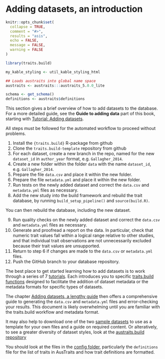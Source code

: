 # Adding datasets, an introduction

```r
knitr::opts_chunk$set(
  collapse = TRUE,
  comment = "#>",
  results = "asis",
  echo = FALSE,
  message = FALSE,
  warning = FALSE
)

library(traits.build)

my_kable_styling <- util_kable_styling_html
```

```r
## Loads austraits into global name space
austraits <- austraits:::austraits_5.0.0_lite

schema <- get_schema()
definitions <- austraits$definitions
```

This section gives a brief overview of how to add datasets to the database. For a more detailed guide, see the **Guide to adding data** part of this book, starting with [Tutorial: Adding datasets](tutorial_datasets.html).

All steps must be followed for the automated workflow to proceed without problems.

1.  Install the `{traits.build}` R-package from github
2.  Clone the `traits.build-template` repository from github
3.  For each dataset, create a new branch in the repo, named for the new `dataset_id` in `author_year` format, e.g. `Gallagher_2014`.
4.  Create a new folder within the folder `data` with the name `dataset_id`, e.g. `Gallagher_2014`.
5.  Prepare the file `data.csv` and place it within the new folder.
6.  Prepare the file `metadata.yml` and place it within the new folder.
7.  Run tests on the newly added dataset and correct the `data.csv` and `metadata.yml` files as necessary.
8.  Add the new study into the build framework and rebuild the trait database, by running `build_setup_pipeline()` and `source(build.R)`.

You can then rebuild the database, including the new dataset.

9.  Run quality checks on the newly added dataset and correct the `data.csv` and `metadata.yml` files as necessary.
10.  Generate and proofread a report on the data. In particular, check that numeric trait values fall within a logical range relative to other studies, and that individual trait observations are not unnecessarily excluded because their trait values are unsupported.
11. Return to step 6 if changes are made to the `data.csv` or `metadata.yml` files.
12. Push the GitHub branch to your database repository.

The best place to get started learning how to add datasets is to work through a series of 7 [tutorials](tutorial_dataset_1.html). Each introduces you to specific [traits.build functions](https://traitecoevo.github.io/traits.build/reference/index.html) designed to facilitate the addition of dataset metadata or the metadata formats for specific types of datasets. 

The chapter [Adding datasets, a lengthy guide](tutorial_data_long.html) then offers a comprehensive guide to generating the `data.csv` and `metadata.yml` files and error-checking your results. This document is likely overwhelming until you are familiar with the traits.build workflow and metadata format.

It may also help to download one of the two [sample datasets](https://github.com/traitecoevo/traits.build-template/tree/master/data) to use as a template for your own files and a guide on required content. Or alteratively, to see a greater diversity of dataset styles, look at the [austraits.build repository](https://github.com/traitecoevo/austraits.build/tree/master/data)

You should look at the files in the [config folder](https://github.com/traitecoevo/austraits.build/tree/master/config), particularly the `definitions` file for the list of traits in AusTraits and how trait definitions are formatted.
